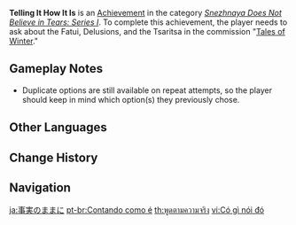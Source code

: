 {{Achievement Infobox
|title        = 
|id           = 84504
|order id     = 4029
|category     = Snezhnaya Does Not Believe in Tears: Series I
|description  = Gather intelligence concerning [[Snezhnaya]] in "[[Tales of Winter]]."
|requirements = Ask about the Fatui, Delusions, and the Tsaritsa during "[[Tales of Winter]]."
|primogems    = 5
|tracking     = 
}}
'''Telling It How It Is''' is an [[Achievement]] in the category ''[[Snezhnaya Does Not Believe in Tears: Series I]]''. To complete this achievement, the player needs to ask about the Fatui, Delusions, and the Tsaritsa in the commission "[[Tales of Winter]]."

==Gameplay Notes==
* Duplicate options are still available on repeat attempts, so the player should keep in mind which option(s) they previously chose.
<!--
==Trivia==

==Video Guides==
{{EVT
|video1   = 
|caption1 = 
}}
-->
==Other Languages==
{{Other Languages
|en      = Telling It How It Is
|zhs     = 有一说一
|zhs_rm  = Yǒu Yī Shuō Yī
|zhs_note = An idiom that literally means "have one, say one."
|zht     = 實事求是
|zht_rm  = Shí Shì Qiú Shì
|zh_tl   = 
|ja      = 事実のままに
|ja_rm   = Jijitsu no Mama ni
|ja_tl   = 
|ko      = 있는 대로 말하기
|ko_rm   = Inneun Daero Malhagi
|ko_tl   = Call It As It Is
|es      = A decir verdad...
|es_tl   = To Tell the Truth...
|fr      = Une chose à la fois
|fr_tl   = One Thing at a Time
|ru      = Говорю как есть
|ru_tl   = I Tell How It Is
|th      = พูดตามความจริง
|th_rm   = 
|th_tl   = 
|vi      = Có gì nói đó
|vi_tl   = 
|de      = So, wie’s ist
|de_tl   = Thus, How It Is
|id      = Bicara Apa Adanya
|id_tl   = Talk As It Is
|pt      = Contando como é
|pt_tl   = 
|tr      = İşin Aslı
|tr_tl   = 
|it      = Dire le cose come stanno
|it_tl   = 
}}

==Change History==
{{Change History|1.0}}
<!--
==References==
{{Reflist}}
-->
==Navigation==
{{Achievement Navbox|Snezhnaya Does Not Believe in Tears: Series I}}

[[ja:事実のままに]]
[[pt-br:Contando como é]]
[[th:พูดตามความจริง]]
[[vi:Có gì nói đó]]